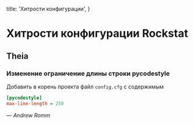 
  title: 'Хитрости конфигурации',
}

# Хитрости конфигурации Rockstat

## Theia

### Изменение ограничение длины строки pycodestyle

Добавить в корень проекта файл `config.cfg` c содержимым

```ini
[pycodestyle]
max-line-length = 250
```

*— Andrew Romm*


